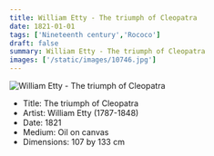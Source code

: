 ```yaml
---
title: William Etty - The triumph of Cleopatra
date: 1821-01-01
tags: ['Nineteenth century','Rococo']
draft: false
summary: William Etty - The triumph of Cleopatra
images: ['/static/images/10746.jpg']
---
```


![William Etty - The triumph of Cleopatra](/static/images/10746.jpg)

* Title: The triumph of Cleopatra
* Artist: William Etty (1787-1848)
* Date: 1821
* Medium: Oil on canvas
* Dimensions: 107 by 133 cm


